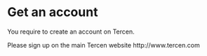 # Get an account
You require to create an account on Tercen.

Please sign up on the main Tercen website http://www.tercen.com

